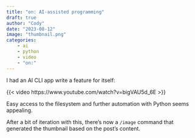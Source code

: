 ```yaml
---
title: "on: AI-assisted programming"
draft: true
author: "Cody"
date: "2023-08-12"
image: "thumbnail.png"
categories: 
    - ai
    - python
    - video
    - "on:"
---
```


I had an AI CLI app write a feature for itself:

{{< video https://www.youtube.com/watch?v=bigVAU5d_6E >}}

Easy access to the filesystem and further automation with Python seems appealing.

After a bit of iteration with this, there's now a `/image` command that generated the thumbnail based on the post's content.
